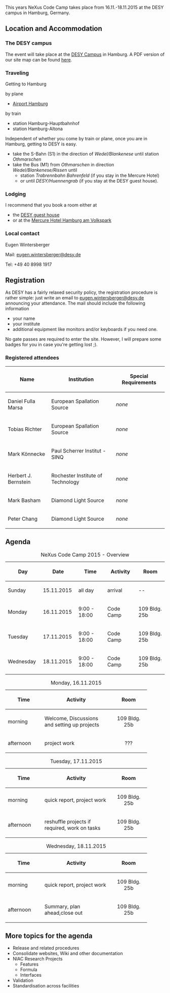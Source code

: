 This years NeXus Code Camp takes place from 16.11.-18.11.2015 at the DESY campus in Hamburg, Germany. 

== Location and Accommodation ==

=== The DESY campus ===

The event will take place at the [https://www.openstreetmap.org/#map=17/53.57749/9.87851 DESY Campus] in Hamburg. A PDF version  
of our site map can be found [http://www.desy.de/content/desymaps/gelaendeplan-eng-hh.pdf here].

=== Traveling === 

Getting to Hamburg

by plane
* [https://www.hamburg-airport.de/en/ Airport Hamburg] 

by train 
* station Hamburg-Hauptbahnhof
* station Hamburg-Altona

Independent of whether you come by train or plane, once you are in Hamburg, getting to DESY is 
easy. 

* take the S-Bahn (S1) in the direction of ''Wedel/Blankenese'' until station ''Othmarschen''
* take the Bus (M1) from ''Othmarschen'' in direction ''Wedel/Blankenese/Risse''n until 
** station ''Trabrennbahn Bahrenfeld'' (if you stay in the Mercure Hotel) 
** or until ''DESY/Huennengrab'' (if you stay at the DESY guest house).

=== Lodging ===

I recommend that you book a room either at

* the [http://guest-services.desy.de/hostel_in_hamburg/index_eng.html DESY guest house]
* or at the [http://www.accorhotels.com/gb/hotel-1659-mercure-hotel-hamburg-am-volkspark-ex-novotel-hamburg-arena/index.shtml Mercure Hotel Hamburg am Volkspark]

=== Local contact ===

Eugen Wintersberger

Mail: [mailto:eugen.wintersberger@desy.de eugen.wintersberger@desy.de]

Tel: +49 40 8998 1917

== Registration ==

As DESY has a fairly relaxed security policy, the registration procedure is rather simple: just write an email to 
[mailto:eugen.wintersberger@desy.de eugen.wintersberger@desy.de] announcing your attendance. 
The mail should include the following information

* your name
* your institute 
* additional equipment like monitors and/or keyboards if you need one. 

No gate passes are required to enter the site. However, I will prepare some badges for you in case you're getting lost ;).

=== Registered attendees ===

{| class="wikitable"
|-
! Name
! Institution
! Special Requirements
|-
| Daniel Fulla Marsa
| European Spallation Source
| ''none''
|-
| Tobias Richter
| European Spallation Source
| ''none''
|-
| Mark Könnecke
| Paul Scherrer Institut - SINQ
| ''none''
|-
| Herbert J. Bernstein
| Rochester Institute of Technology
| ''none''
|-
| Mark Basham
| Diamond Light Source
| ''none''
|-
| Peter Chang
| Diamond Light Source
| ''none''
|}

== Agenda ==
{| style="text-align:center;"
|+ NeXus Code Camp 2015 - Overview 
! style="width:100px" | Day 
! style="width:100px" | Date 
! style="width:100px" | Time
! style="width:100px" | Activity 
! style="width:100px" | Room
|- 
| style="text-align:left;" | Sunday
| 15.11.2015
| all day
| arrival
| -- 

|- 
| style="text-align:left;" | Monday 
| 16.11.2015 
| 9:00 - 18:00 
| Code Camp 
| 109 Bldg. 25b

|- 
| style="text-align:left;" | Tuesday
| 17.11.2015 
| 9:00 - 18:00 
| Code Camp
| 109 Bldg. 25b

|- 
| style="text-align:left;" | Wednesday 
| 18.11.2015
| 9:00 - 18:00 
| Code Camp
| 109 Bldg. 25b
|}



{|
|+ Monday, 16.11.2015
! style="width:100px" | Time
! style="width:200px" | Activity 
! style="width:100px" | Room
|-
|morning 
|Welcome, Discussions and setting up projects
|style="text-align:center;" | 109 Bldg. 25b
|-
|afternoon 
|project work
|style="text-align:center;" | ???
|}


{|
|+ Tuesday, 17.11.2015
! style="width:100px" | Time
! style="width:200px" | Activity 
! style="width:100px" | Room
|-
|morning
|quick report, project work
|style="text-align:center;" | 109 Bldg. 25b
|-
|afternoon 
|reshuffle projects if required, work on tasks
|style="text-align:center;" | 109 Bldg. 25b
|}


{|
|+ Wednesday, 18.11.2015
! style="width:100px" | Time
! style="width:200px" | Activity 
! style="width:100px" | Room
|-
|morning
|quick report, project work
|style="text-align:center;" | 109 Bldg. 25b
|-
|afternoon
|Summary, plan ahead,close out
|style="text-align:center;" | 109 Bldg. 25b
|}

== More topics for the agenda == 

* Release and related procedures
* Consolidate websites, Wiki and other documentation
* NIAC Research Projects
** Features
** Formula
** Interfaces
* Validation
* Standardisation across facilities